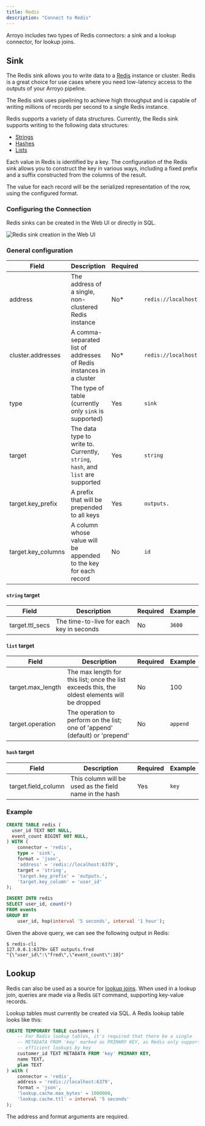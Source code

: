 ```yaml
---
title: Redis
description: "Connect to Redis"
---
```


Arroyo includes two types of Redis connectors: a sink and a lookup connector,
for lookup joins.

## Sink

The Redis sink allows you to write data to a [Redis](https://redis.io) instance
or cluster. Redis is a great choice for use cases where you need low-latency access
to the outputs of your Arroyo pipeline.

The Redis sink uses pipelining to achieve high throughput and is capable of
writing millions of records per second to a single Redis instance.

Redis supports a variety of data structures. Currently, the Redis sink supports
writing to the following data structures:
* [Strings](https://redis.io/docs/data-types/strings/)
* [Hashes](https://redis.io/docs/data-types/hashes)
* [Lists](https://redis.io/docs/data-types/lists)

Each value in Redis is identified by a key. The configuration of the Redis sink
allows you to construct the key in various ways, including a fixed prefix and
a suffix constructed from the columns of the result.

The value for each record will be the serialized representation of the row,
using the configured format.

### Configuring the Connection

Redis sinks can be created in the Web UI or directly in SQL.

<img
src="/images/redis.png"
alt="Redis sink creation in the Web UI"
/>


### General configuration

| Field | Description | Required | Example |
| ----- | ----------- | -------- | ------- |
| address | The address of a single, non-clustered Redis instance | No* | `redis://localhost:6379` |
| cluster.addresses | A comma-separated list of addresses of Redis instances in a cluster | No* | `redis://localhost:6379,redis://localhost:6380` |
| type | The type of table (currently only `sink` is supported) | Yes | `sink` |
| target | The data type to write to. Currently, `string`, `hash`, and `list` are supported | Yes | `string` |
| target.key_prefix | A prefix that will be prepended to all keys | Yes | `outputs.` |
| target.key_columns | A column whose value will be appended to the key for each record | No | `id` |

#### `string` target

| Field | Description | Required | Example |
| ----- | ----------- | -------- | ------- |
| target.ttl_secs | The time-to-live for each key in seconds | No | `3600` |

#### `list` target

| Field | Description | Required | Example |
| ----- | ----------- | -------- | ------- |
| target.max_length | The max length for this list; once the list exceeds this, the oldest elements will be dropped | No | 100 |
| target.operation | The operation to perform on the list; one of 'append' (default) or 'prepend' | No | `append` |

#### `hash` target

| Field | Description | Required | Example |
| ----- | ----------- | -------- | ------- |
| target.field_column | This column will be used as the field name in the hash | Yes | `key` |

### Example

```sql
CREATE TABLE redis (
  user_id TEXT NOT NULL,
  event_count BIGINT NOT NULL,
) WITH (
    connector = 'redis',
    type = 'sink',
    format = 'json',
    'address' = 'redis://localhost:6379',
    target = 'string',
    'target.key_prefix' = 'outputs.',
    'target.key_column' = 'user_id'
);

INSERT INTO redis
SELECT user_id, count(*)
FROM events
GROUP BY
    user_id, hop(interval '5 seconds', interval '1 hour');
```

Given the above query, we can see the following output in Redis:

```
$ redis-cli
127.0.0.1:6379> GET outputs.fred
"{\"user_id\":\"fred\",\"event_count\":10}"
```

## Lookup

Redis can also be used as a source for [lookup joins](/sql/joins#lookup-joins). When used in
a lookup join, queries are made via a Redis `GET` command, supporting key-value records.

Lookup tables must currently be created via SQL. A Redis lookup table looks like this:

```sql
CREATE TEMPORARY TABLE customers (
    -- For Redis lookup tables, it's required that there be a single
    -- METADATA FROM 'key' marked as PRIMARY KEY, as Redis only supports
    -- efficient lookups by key
    customer_id TEXT METADATA FROM 'key' PRIMARY KEY,
    name TEXT,
    plan TEXT
) with (
    connector = 'redis',
    address = 'redis://localhost:6379',
    format = 'json',
    'lookup.cache.max_bytes' = 1000000,
    'lookup.cache.ttl' = interval '5 seconds'
);
```

The address and format arguments are required.
